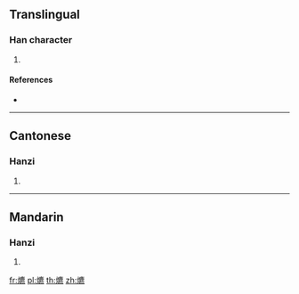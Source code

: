 ==Translingual==

===Han character===
{{Han char|rn=86|rad=火|as=15|sn=19|four=90831|canj=FIPF}}

# {{defn|Han|sort=火15}}

====References====
* {{Han ref|kx=0686.220|dkj=19546|dj=1099.090|hdz=32246.030|uh=720A|ud=29194|bh=F26A|bd=62058}}

----

==Cantonese==

===Hanzi===
{{yue-hanzi|jyut=|y=ngou4}}

# {{defn|lang=yue|sort=火15}}

----

==Mandarin==

===Hanzi===
{{cmn-hanzi|pin=[[āo]] ([[ao1]]), [[áo]] ([[ao2]])|wg=ao<sup>1</sup>, ao<sup>2</sup>}}

# {{defn|lang=cmn|sort=火15}}

[[fr:爊]]
[[pl:爊]]
[[th:爊]]
[[zh:爊]]